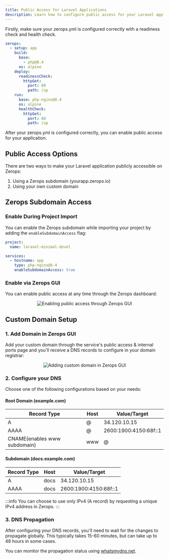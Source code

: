 ```yaml
---
title: Public Access for Laravel Applications
description: Learn how to configure public access for your Laravel application using Zerops subdomains or custom domains
---
```



Firstly, make sure your zerops.yml is configured correctly with a readiness check and health check.

```yaml
zerops:
  - setup: app
    build:
      base:
        - php@8.4
      os: alpine
    deploy:
      readinessCheck:
        httpGet:
          port: 80
          path: /up
    run:
      base: php-nginx@8.4
      os: alpine
      healthCheck:
        httpGet:
          port: 80
          path: /up
```

After your zerops.yml is configured correctly, you can enable public access for your application.


## Public Access Options

There are two ways to make your Laravel application publicly accessible on Zerops:
1. Using a Zerops subdomain (yourapp.zerops.io)
2. Using your own custom domain

## Zerops Subdomain Access

### Enable During Project Import

You can enable the Zerops subdomain while importing your project by adding the `enableSubdomainAccess` flag:

```yaml
project:
  name: laravel-minimal-devel

services:
  - hostname: app
    type: php-nginx@8.4
    enableSubdomainAccess: true
```

### Enable via Zerops GUI

You can enable public access at any time through the Zerops dashboard:

<p align="center">
  <Image
    lightImage="/img/gui/public-access.webp"
    darkImage="/img/gui/public-access.webp"
    alt="Enabling public access through Zerops GUI"
    style={{ width: '95%', height: 'auto' }}
  />
</p>

## Custom Domain Setup

### 1. Add Domain in Zerops GUI

Add your custom domain through the service's public access & internal ports page and you'll receive a DNS records to configure in your domain registrar:

<p align="center">
  <Image
    className="pt-2 mx-auto"
    lightImage="/img/gui/public-access-domain.webp"
    darkImage="/img/gui/public-access-domain.webp"
    alt="Adding custom domain in Zerops GUI"
    style={{ width: '40%', height: 'auto' }}
  />
</p>



### 2. Configure your DNS

Choose one of the following configurations based on your needs:

#### Root Domain (example.com)
<table className="w-full">
<thead>
<tr>
<th>Record Type</th>
<th>Host</th>
<th>Value/Target</th>
</tr>
</thead>
<tbody>
<tr>
<td>A</td>
<td>@</td>
<td>34.120.10.15</td>
</tr>
<tr>
<td>AAAA</td>
<td>@</td>
<td>2600:1900:4150:68f::1</td>
</tr>
<tr>
<td>CNAME(enables www subdomain)</td>
<td>www</td>
<td class="text-nowrap">@</td>
</tr>
</tbody>
</table>

#### Subdomain (docs.example.com)
<table className="w-full">
<thead>
<tr>
<th>Record Type</th>
<th>Host</th>
<th>Value/Target</th>
</tr>
</thead>
<tbody>
<tr>
<td>A</td>
<td>docs</td>
<td>34.120.10.15</td>
</tr>
<tr>
<td>AAAA</td>
<td>docs</td>
<td>2600:1900:4150:68f::1</td>
</tr>
</tbody>
</table>

:::info
You can choose to use only IPv4 (A record) by requesting a unique IPv4 address in Zerops.
:::

### 3. DNS Propagation

After configuring your DNS records, you'll need to wait for the changes to propagate globally. This typically takes 15-60 minutes, but can take up to 48 hours in some cases.

You can monitor the propagation status using [whatsmydns.net](https://www.whatsmydns.net/).

